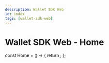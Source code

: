 ```yaml
---
description: Wallet SDK Web
id: index
tags: [wallet-sdk-web]
---
```


# Wallet SDK Web - Home


const Home = () => {
  return <Redirect to="/sdk-docs/wallet-sdk-web/" />;
};
